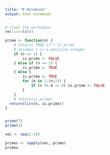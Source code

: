```yaml
---
title: "R Notebook"
output: html_notebook
---
```


```r
# clear the workspace
rm(list=ls())

prime <- function(n) {
    # returns TRUE if n is prime
    # assumes n is a positive integer
    if (n == 1) {
        is.prime <- FALSE
    } else if (n == 2) {
        is.prime <- TRUE
    } else {
        is.prime <- TRUE
        for (m in 2:(n/2)) {
            if (n %% m == 0) is.prime <- FALSE
        }
    }
    # return(is.prime)
  return(list(n, is.prime))
}



```

```r
prime(7)
prime(4)
```

```r
vec <- seq(2:24)

primes <- sapply(vec, prime)
primes
```

